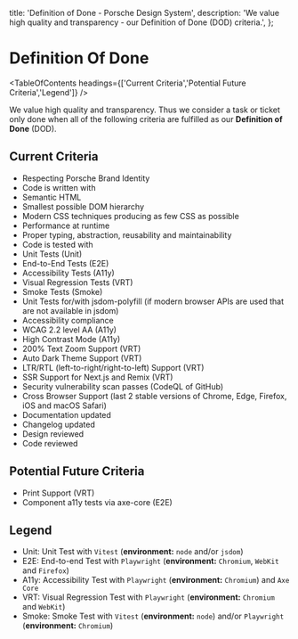 
  title: 'Definition of Done - Porsche Design System',
  description: 'We value high quality and transparency - our Definition of Done (DOD) criteria.',
};

# Definition Of Done

<TableOfContents headings={['Current Criteria','Potential Future Criteria','Legend']} />

We value high quality and transparency. Thus we consider a task or ticket only done when all of the following criteria
are fulfilled as our **Definition of Done** (DOD).

## Current Criteria

- Respecting Porsche Brand Identity
- Code is written with
- Semantic HTML
- Smallest possible DOM hierarchy
- Modern CSS techniques producing as few CSS as possible
- Performance at runtime
- Proper typing, abstraction, reusability and maintainability
- Code is tested with
- Unit Tests (Unit)
- End-to-End Tests (E2E)
- Accessibility Tests (A11y)
- Visual Regression Tests (VRT)
- Smoke Tests (Smoke)
- Unit Tests for/with jsdom-polyfill (if modern browser APIs are used that are not available in jsdom)
- Accessibility compliance
- WCAG 2.2 level AA (A11y)
- High Contrast Mode (A11y)
- 200% Text Zoom Support (VRT)
- Auto Dark Theme Support (VRT)
- LTR/RTL (left-to-right/right-to-left) Support (VRT)
- SSR Support for Next.js and Remix (VRT)
- Security vulnerability scan passes (CodeQL of GitHub)
- Cross Browser Support (last 2 stable versions of Chrome, Edge, Firefox, iOS and macOS Safari)
- Documentation updated
- Changelog updated
- Design reviewed
- Code reviewed

## Potential Future Criteria

- Print Support (VRT)
- Component a11y tests via axe-core (E2E)

## Legend

- Unit: Unit Test with `Vitest` (**environment:** `node` and/or `jsdom`)
- E2E: End-to-end Test with `Playwright` (**environment:** `Chromium`, `WebKit` and `Firefox`)
- A11y: Accessibility Test with `Playwright` (**environment:** `Chromium`) and `Axe Core`
- VRT: Visual Regression Test with `Playwright` (**environment:** `Chromium` and `WebKit`)
- Smoke: Smoke Test with `Vitest` (**environment:** `node`) and/or `Playwright` (**environment:** `Chromium`)
